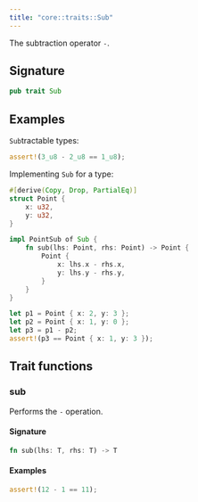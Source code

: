 ```yaml
---
title: "core::traits::Sub"
---
```


The subtraction operator `-`.

## Signature

```rust
pub trait Sub
```



## Examples

`Sub`tractable types:
```rust
assert!(3_u8 - 2_u8 == 1_u8);
```

Implementing `Sub` for a type:
```rust
#[derive(Copy, Drop, PartialEq)]
struct Point {
    x: u32,
    y: u32,
}

impl PointSub of Sub {
    fn sub(lhs: Point, rhs: Point) -> Point {
        Point {
            x: lhs.x - rhs.x,
            y: lhs.y - rhs.y,
        }
    }
}

let p1 = Point { x: 2, y: 3 };
let p2 = Point { x: 1, y: 0 };
let p3 = p1 - p2;
assert!(p3 == Point { x: 1, y: 3 });
```


## Trait functions

### sub



Performs the `-` operation.

#### Signature

```rust
fn sub(lhs: T, rhs: T) -> T
```




#### Examples

```rust
assert!(12 - 1 == 11);
```




